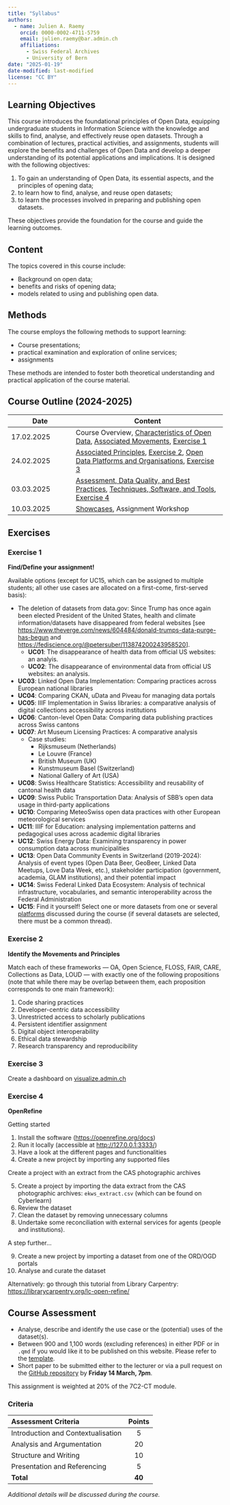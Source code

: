 ---
title: "Syllabus"
authors: 
  - name: Julien A. Raemy
    orcid: 0000-0002-4711-5759
    email: julien.raemy@bar.admin.ch
    affiliations:
      - Swiss Federal Archives
      - University of Bern
date: "2025-01-19"
date-modified: last-modified
license: "CC BY"
---

## Learning Objectives 

This course introduces the foundational principles of Open Data, equipping undergraduate students in Information Science with the knowledge and skills to find, analyse, and effectively reuse open datasets. Through a combination of lectures, practical activities, and assignments, students will explore the benefits and challenges of Open Data and develop a deeper understanding of its potential applications and implications. It is designed with the following objectives:

1. To gain an understanding of Open Data, its essential aspects, and the principles of opening data;
2. to learn how to find, analyse, and reuse open datasets;
3. to learn the processes involved in preparing and publishing open datasets.

These objectives provide the foundation for the course and guide the learning outcomes.

## Content 

The topics covered in this course include:

- Background on open data;
- benefits and risks of opening data;
- models related to using and publishing open data.

## Methods

The course employs the following methods to support learning:

- Course presentations;
- practical examination and exploration of online services;
- assignments

These methods are intended to foster both theoretical understanding and practical application of the course material.

## Course Outline (2024-2025)

| Date 	| Content 	|
|------------	|----------------------------	|
| 17.02.2025 	| Course Overview, [Characteristics of Open Data](sections/characteristics.qmd), [Associated Movements](sections/movements.qmd), [Exercise 1](#exercise-1)	| 
| 24.02.2025 	| [Associated Principles](sections/principles.qmd), [Exercise 2](#exercise-2), [Open Data Platforms and Organisations](sections/platforms.qmd), [Exercise 3](#exercise-3)                 	|
| 03.03.2025 	| [Assessment, Data Quality, and Best Practices](sections/assessment.qmd), [Techniques, Software, and Tools](sections/techniques.qmd), [Exercise 4](#exercise-4)                  	|
| 10.03.2025 	| [Showcases](sections/showcases.qmd), Assignment Workshop                	| 

## Exercises

### Exercise 1

**Find/Define your assignment!** 

Available options (except for UC15, which can be assigned to multiple students; all other use cases are allocated on a first-come, first-served basis):

- The deletion of datasets from data.gov: Since Trump has once again been elected President of the United States, health and climate information/datasets have disappeared from federal websites [see <https://www.theverge.com/news/604484/donald-trumps-data-purge-has-begun> and <https://fediscience.org/@petersuber/113874200243958520>].
  - **UC01**: The disappearance of health data from official US websites: an analyis. 
  - **UC02**: The disappearance of environmental data from official US websites: an analysis. 
- **UC03**: Linked Open Data Implementation: Comparing practices across European national libraries
- **UC04**: Comparing CKAN, uData and Piveau for managing data portals
- **UC05**: IIIF Implementation in Swiss libraries: a comparative analysis of digital collections accessibility across institutions
- **UC06**: Canton-level Open Data: Comparing data publishing practices across Swiss cantons
- **UC07**: Art Museum Licensing Practices: A comparative analysis
  - Case studies: 
    - Rijksmuseum (Netherlands)
    - Le Louvre (France)
    - British Museum (UK)
    - Kunstmuseum Basel (Switzerland)
    - National Gallery of Art (USA)
- **UC08**: Swiss Healthcare Statistics: Accessibility and reusability of cantonal health data
- **UC09**: Swiss Public Transportation Data: Analysis of SBB's open data usage in third-party applications
- **UC10**: Comparing MeteoSwiss open data practices with other European meteorological services
- **UC11**: IIIF for Education: analysing implementation patterns and pedagogical uses across academic digital libraries
- **UC12**: Swiss Energy Data: Examining transparency in power consumption data across municipalities
- **UC13**: Open Data Community Events in Switzerland (2019-2024): Analysis of event types (Open Data Beer, GeoBeer, Linked Data Meetups, Love Data Week, etc.), stakeholder participation (government, academia, GLAM institutions), and their potential impact
- **UC14**: Swiss Federal Linked Data Ecosystem: Analysis of technical infrastructure, vocabularies, and semantic interoperability across the Federal Administration
- **UC15**: Find it yourself! Select one or more datasets from one or several [platforms](sections/platforms.qmd) discussed during the course (if several datasets are selected, there must be a common thread). 

### Exercise 2

**Identify the Movements and Principles**

Match each of these frameworks --- OA, Open Science, FLOSS, FAIR, CARE, Collections as Data, LOUD --- with exactly one of the following propositions (note that while there may be overlap between them, each proposition corresponds to one main framework):

1. Code sharing practices
2. Developer-centric data accessibility
3. Unrestricted access to scholarly publications
4. Persistent identifier assignment
5. Digital object interoperability
6. Ethical data stewardship
7. Research transparency and reproducibility

### Exercise 3

Create a dashboard on [visualize.admin.ch](https://visualize.admin.ch/)

### Exercise 4

**OpenRefine**

Getting started

1. Install the software (<https://openrefine.org/docs>)
2. Run it locally (accessible at <http://127.0.0.1:3333/>)
3. Have a look at the different pages and functionalities
4. Create a new project by importing any supported files

Create a project with an extract from the CAS photographic archives

5. Create a project by importing the data extract from the CAS photographic archives: `ekws_extract.csv` (which can be found on Cyberlearn)
6. Review the dataset
7. Clean the dataset by removing unnecessary columns
8. Undertake some reconciliation with external services for agents (people and institutions).

A step further...

9. Create a new project by importing a dataset from one of the ORD/OGD portals
10. Analyse and curate the dataset

Alternatively: go through this tutorial from Library Carpentry: <https://librarycarpentry.org/lc-open-refine/>

## Course Assessment

- Analyse, describe and identify the use case or the (potential) uses of the dataset(s).
- Between 900 and 1,100 words (excluding references) in either PDF or in `.qmd` if you would like it to be published on this website. Please refer to the [template](assignments/template.qmd).
- Short paper to be submitted either to the lecturer or via a pull request on the [GitHub repository](https://github.com/julsraemy/intro-open-data) by **Friday 14 March, 7pm**.

This assignment is weighted at 20% of the 7C2-CT module.

### Criteria

|         Assessment Criteria        | Points |
|:---                                |:------:|
| Introduction and Contextualisation | 5      |
| Analysis and Argumentation         | 20     |
| Structure and Writing              | 10     |
| Presentation and Referencing       | 5      |
| **Total**                          | **40** |

*Additional details will be discussed during the course.*

<!---
Maybe, description of the dataset in DCAT-AP CH. Could also be an exercise. 
-->

